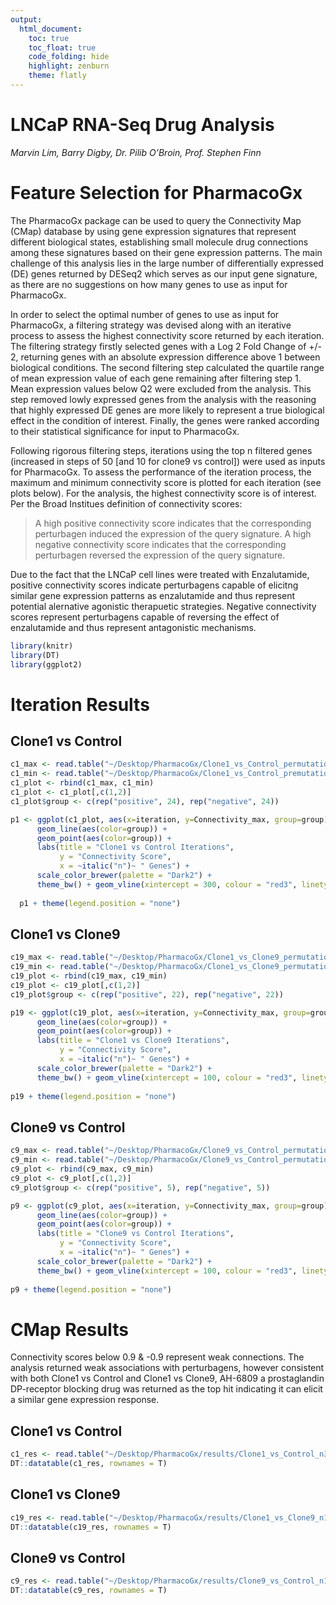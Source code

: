 ```yaml
---
output:
  html_document:
    toc: true
    toc_float: true
    code_folding: hide
    highlight: zenburn
    theme: flatly
---
```


# LNCaP RNA-Seq Drug Analysis
*Marvin Lim, Barry Digby, Dr. Pilib O'Broin, Prof. Stephen Finn*

# Feature Selection for PharmacoGx
The PharmacoGx package can be used to query the Connectivity Map (CMap) database by using gene expression signatures that represent different biological states, establishing small molecule drug connections among these signatures based on their gene expression patterns. The main challenge of this analysis lies in the large number of differentially expressed (DE) genes returned by DESeq2 which serves as our input gene signature, as there are no suggestions on how many genes to use as input for PharmacoGx. 

In order to select the optimal number of genes to use as input for PharmacoGx, a filtering strategy was devised along with an iterative process to assess the highest connectivity score returned by each iteration. The filtering strategy firstly selected genes with a Log 2 Fold Change of +/- 2, returning genes with an absolute expression difference above 1 between biological conditions. The second filtering step calculated the quartile range of mean expression value of each gene remaining after filtering step 1. Mean expression values below Q2 were excluded from the analysis. This step removed lowly expressed genes from the analysis with the reasoning that highly expressed DE genes are more likely to represent a true biological effect in the condition of interest. Finally, the genes were ranked according to their statistical significance for input to PharmacoGx. 

Following rigorous filtering steps, iterations using the top n filtered genes (increased in steps of 50 [and 10 for clone9 vs control]) were used as inputs for PharmacoGx. To assess the performance of the iteration process, the maximum and minimum connectivity score is plotted for each iteration (see plots below). For the analysis, the highest connectivity score is of interest. Per the Broad Institues definition of connectivity scores:

> A high positive connectivity score indicates that the corresponding perturbagen induced the expression of the query signature. A high negative connectivity score indicates that the corresponding perturbagen reversed the expression of the query signature.

Due to the fact that the LNCaP cell lines were treated with Enzalutamide, positive connectivity scores indicate perturbagens capable of elicitng similar gene expression patterns as enzalutamide and thus represent potential alernative agonistic therapuetic strategies. Negative connectivity scores represent perturbagens capable of reversing the effect of enzalutamide and thus represent antagonistic mechanisms. 

```R
library(knitr)
library(DT)
library(ggplot2)
```

# Iteration Results{.tabset}

## Clone1 vs Control
```r
c1_max <- read.table("~/Desktop/PharmacoGx/Clone1_vs_Control_permutations.txt", header=T)
c1_min <- read.table("~/Desktop/PharmacoGx/Clone1_vs_Control_premutations_min.txt", header = T)
c1_plot <- rbind(c1_max, c1_min)
c1_plot <- c1_plot[,c(1,2)]
c1_plot$group <- c(rep("positive", 24), rep("negative", 24))

p1 <- ggplot(c1_plot, aes(x=iteration, y=Connectivity_max, group=group)) +
      geom_line(aes(color=group)) +
      geom_point(aes(color=group)) + 
      labs(title = "Clone1 vs Control Iterations",
           y = "Connectivity Score",
           x = ~italic("n")~ " Genes") +
      scale_color_brewer(palette = "Dark2") +
      theme_bw() + geom_vline(xintercept = 300, colour = "red3", linetype="dashed")
      
  p1 + theme(legend.position = "none")
```

## Clone1 vs Clone9
```R
c19_max <- read.table("~/Desktop/PharmacoGx/Clone1_vs_Clone9_permutations.txt", header=T)
c19_min <- read.table("~/Desktop/PharmacoGx/Clone1_vs_Clone9_permutations_min.txt", header = T)
c19_plot <- rbind(c19_max, c19_min)
c19_plot <- c19_plot[,c(1,2)]
c19_plot$group <- c(rep("positive", 22), rep("negative", 22))

p19 <- ggplot(c19_plot, aes(x=iteration, y=Connectivity_max, group=group)) +
      geom_line(aes(color=group)) +
      geom_point(aes(color=group)) + 
      labs(title = "Clone1 vs Clone9 Iterations",
           y = "Connectivity Score",
           x = ~italic("n")~ " Genes") +
      scale_color_brewer(palette = "Dark2") +
      theme_bw() + geom_vline(xintercept = 100, colour = "red3", linetype="dashed")
      
p19 + theme(legend.position = "none")
```

## Clone9 vs Control
```R
c9_max <- read.table("~/Desktop/PharmacoGx/Clone9_vs_Control_permutations.txt", header=T)
c9_min <- read.table("~/Desktop/PharmacoGx/Clone9_vs_Control_permutation_min.txt", header = T)
c9_plot <- rbind(c9_max, c9_min)
c9_plot <- c9_plot[,c(1,2)]
c9_plot$group <- c(rep("positive", 5), rep("negative", 5))

p9 <- ggplot(c9_plot, aes(x=iteration, y=Connectivity_max, group=group)) +
      geom_line(aes(color=group)) +
      geom_point(aes(color=group)) + 
      labs(title = "Clone9 vs Control Iterations",
           y = "Connectivity Score",
           x = ~italic("n")~ " Genes") +
      scale_color_brewer(palette = "Dark2") +
      theme_bw() + geom_vline(xintercept = 100, colour = "red3", linetype="dashed")
      
p9 + theme(legend.position = "none")
```

# CMap Results{.tabset}
Connectivity scores below 0.9 & -0.9 represent weak connections. The analysis returned weak associations with perturbagens, however consistent with both Clone1 vs Control and Clone1 vs Clone9, AH-6809 a prostaglandin DP-receptor blocking drug was returned as the top hit indicating it can elicit a similar gene expression response. 

## Clone1 vs Control
```R
c1_res <- read.table("~/Desktop/PharmacoGx/results/Clone1_vs_Control_n300.txt", header = T)
DT::datatable(c1_res, rownames = T)
```

## Clone1 vs Clone9
```r
c19_res <- read.table("~/Desktop/PharmacoGx/results/Clone1_vs_Clone9_n100.txt", header = T)
DT::datatable(c19_res, rownames = T)
```

## Clone9 vs Control
```R
c9_res <- read.table("~/Desktop/PharmacoGx/results/Clone9_vs_Control_n110", header = T)
DT::datatable(c9_res, rownames = T)
```
